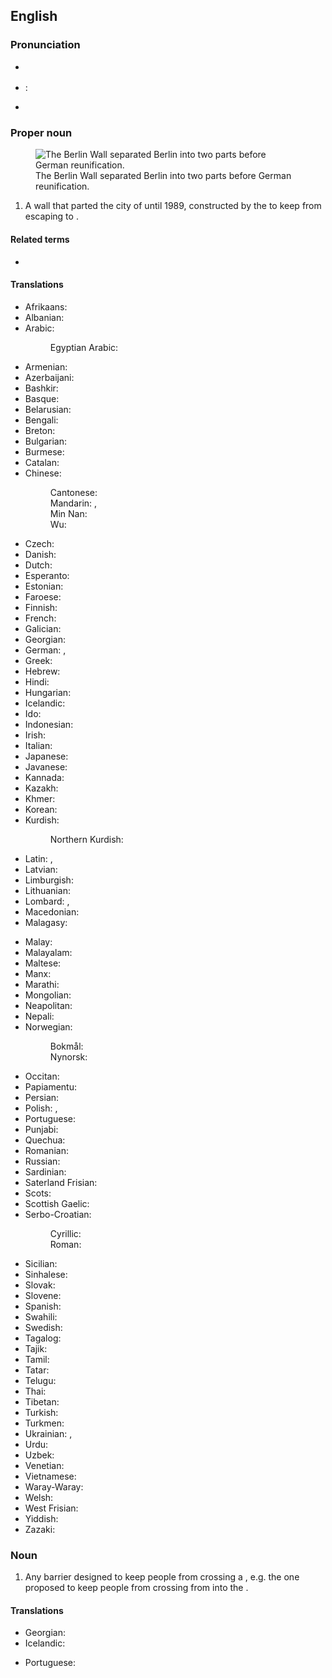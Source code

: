 ==English==
{{commonscat}}
{{wikipedia}}
{{wikiquote}}

===Pronunciation===
* {{a|UK}} {{IPA|en|/bɜːˈlɪn wɔːl/|/ˈbɜː-/|qual2=commonly}}
* {{a|US}}: {{IPA|en|/bɝˈlɪn wɔl/|/ˈbɝ-/|qual2=commonly}}
* {{audio|en|Berlin Wall US.ogg|Audio (US)}}

===Proper noun===
{{en-proper noun|head=the [[Berlin]] [[wall|Wall]]}}
[[File:0599 1989 Berlin Mauer (28 dec) (14285486046).jpg|thumb|The Berlin Wall separated Berlin into two parts before German reunification.]]
# {{lb|en|history}} A wall that parted the city of {{l|en|Berlin}} until 1989, constructed by the {{l|en|German Democratic Republic}} to keep {{l|en|East German|East Germans}} from escaping to {{l|en|West Berlin}}.

====Related terms====
* {{l|en|fall of the wall}}

====Translations====
{{trans-top|wall that parted Berlin}}
* Afrikaans: {{t|af|Berlynse Muur}}
* Albanian: {{t|sq|Muri i Berlinit|m}}
* Arabic: {{t|ar|جِدَار بَرْلِين|m}}
*: Egyptian Arabic: {{t|arz|سور برلين|m}}
* Armenian: {{t+|hy|Բեռլինի պատ}}
* Azerbaijani: {{t|az|Berlin divarı}}
* Bashkir: {{t|ba|Берлин стенаһы}}
* Basque: {{t|eu|Berlingo harresia}}
* Belarusian: {{t|be|Берлі́нская сцяна́|f}}
* Bengali: {{t|bn|বার্লিন প্রাচীর}}
* Breton: {{t|br|Moger Berlin|m}}
* Bulgarian: {{t|bg|Берлинска стена|f}}
* Burmese: {{t|my|ဘာလင် တံတိုင်း}}
* Catalan: {{t|ca|mur de Berlín|m}}
* Chinese:
*: Cantonese: {{t|yue|柏林圍牆|tr=paak3 lam4 wai4 coeng4}}
*: Mandarin: {{t+|cmn|柏林圍牆}}, {{t+|cmn|柏林围墙|tr=Bólín Wéiqiáng}}
*: Min Nan: {{t|nan|Berlin Chhiûⁿ-ûi}}
*: Wu: {{t|wuu|柏林墙}}
* Czech: {{t|cs|Berlínská zeď|f}}
* Danish: {{t|da|Berlinmuren|c}}
* Dutch: {{t|nl|Berlijnse Muur|m}}
* Esperanto: {{t|eo|Berlina muro}}
* Estonian: {{t|et|Berliini müür}}
* Faroese: {{t|fo|Berlinmúrurin|m}}
* Finnish: {{t|fi|[[Berliinin]] [[muuri]]}}
* French: {{t+|fr|mur de Berlin|m}}
* Galician: {{t|gl|muro de Berlín|m}}
* Georgian: {{t|ka|ბერლინის კედელი}}
* German: {{t+|de|Berliner Mauer|f}}, {{t|de|antifaschistischer Schutzwall|m}} {{q|East Germany, propaganda}}
* Greek: {{t|el|Τείχος του Βερολίνου|n}}
* Hebrew: {{t|he|חוֹמַת בֶּרְלִין|f|tr=khomát Berlín}}
* Hindi: {{t|hi|बर्लिन की दीवार|f}}
* Hungarian: {{t|hu|berlini fal}}
* Icelandic: {{t|is|Berlínarmúrinn|m}}
* Ido: {{t|io|Murego di Berlin}}
* Indonesian: {{t|id|Tembok Berlin}}
* Irish: {{t|ga|Balla Bheirlín|m}}
* Italian: {{t|it|Muro di Berlino|m}}
* Japanese: {{t|ja|ベルリンの壁|tr=ベルリンのかべ, Berurin no Kabe}}
* Javanese: {{t|jv|témbok Berlin}}
* Kannada: {{t|kn|ಬರ್ಲಿನ್ ಗೋಡೆ}}
* Kazakh: {{t|kk|Берлин қабырғасы}}
* Khmer: {{t|km|ជញ្ជាំង ប៊ែរឡាំង}}
* Korean: {{t|ko|^베를린 장벽}}
* Kurdish:
*: Northern Kurdish: {{t|kmr|hêta Berlînê}}
* Latin: {{t|la|mūrus Berolīnēnsis|m}}, {{t|la|vallum Berolīnēnse|n}}
* Latvian: {{t|lv|Berlīnes mūris|m}}
* Limburgish: {{t|li|Moeër}}
* Lithuanian: {{t|lt|Berlyno siena|f}}
* Lombard: {{qualifier|modern orthography}} {{t|lmo|mür de Berlin|m}}, {{qualifier|classical orthography}} {{t|lmo|mur de Berlin|m}}
* Macedonian: {{t|mk|Берлински ѕид|m}}
* Malagasy: {{t|mg|rindrin'i Berlin}}
{{trans-mid}}
* Malay: {{t|ms|Tembok Berlin}}
* Malayalam: {{t|ml|ബെർലിൻ മതിൽ}}
* Maltese: {{t|mt|ħajt ta’ Berlin|m}}
* Manx: {{t|gv|Boalley Verleen}}
* Marathi: {{t|mr|बर्लिनची भिंत}}
* Mongolian: {{t|mn|Берлиний хана}}
* Neapolitan: {{t|nap|muro 'e Berlino|m}}
* Nepali: {{t|ne|बर्लिन पर्खाल}}
* Norwegian:
*: Bokmål: {{t|nb|Berlinmuren|m}}
*: Nynorsk: {{t|nn|Berlinmuren|m}}
* Occitan: {{t|oc|mur de Berlin|m}}
* Papiamentu: {{t|pap|Muraya di Berlin}}
* Persian: {{t|fa|دیوار برلین|tr=divâr berlin}}
* Polish: {{t|pl|Mur Berliński|m}}, {{t|pl|mur berliński|m}}
* Portuguese: {{t|pt|Muro de Berlim|m}}
* Punjabi: {{t|pa|ਬਰਲਿਨ ਦੀ ਕੰਧ}}
* Quechua: {{t|qu|Berlin pirqa}}
* Romanian: {{t|ro|Zidul Berlinului|m}}
* Russian: {{t+|ru|Берли́нская стена́|f}}
* Sardinian: {{t|sc|muru de Berilinu|m}}
* Saterland Frisian: {{t|stq|Berliner Muure}}
* Scots: {{t|sco|Berlin Waw}}
* Scottish Gaelic: {{t|gd|Balla Bherlin|m}}
* Serbo-Croatian:
*: Cyrillic: {{t|sh|Бѐрлӣнскӣ зи̑д|m}}
*: Roman: {{t|sh|Bèrlīnskī zȋd|m}}
* Sicilian: {{t|scn|muru di Birlinu|m}}
* Sinhalese: {{t|si|බර්ලින් තාප්පය}}
* Slovak: {{t|sk|Berlínsky múr|m}}
* Slovene: {{t|sl|Berlinski zid|m}}
* Spanish: {{t|es|muro de Berlín|m}}
* Swahili: {{t|sw|ukuta wa Berlin}}
* Swedish: {{t|sv|Berlinmuren|c}}
* Tagalog: {{t|tl|Pader ng Berlin}}
* Tajik: {{t|tg|девори Берлин}}
* Tamil: {{t|ta|பெர்லின் சுவர்}}
* Tatar: {{t|tt|Берлин дивары}}
* Telugu: {{t|te|బెర్లిన్ గోడ}}
* Thai: {{t|th|กำแพงเบอร์ลิน|tr=gam-peeng bəə-lin}}
* Tibetan: {{t|bo|པེར་ལིན་ལྕགས}}
* Turkish: {{t+|tr|Berlin Duvarı}}
* Turkmen: {{t|tk|Berlin diwarı}}
* Ukrainian: {{t|uk|Берлі́нська стіна́|f|}}, {{t|uk|Берлі́нський мур|m}}
* Urdu: {{t|ur|دیوار برلن|f|tr=dīvār barlin}}
* Uzbek: {{t|uz|Berlin divari}}
* Venetian: {{t|vec|muro de Berlin|m}}
* Vietnamese: {{t|vi|Bức tường Berlin}}
* Waray-Waray: {{t|war|Bungbong han Berlin}}
* Welsh: {{t|cy|Mur Berlin|m}}
* West Frisian: {{t|fy|Berlynske Muorre|c}}
* Yiddish: {{t|yi|בערלינער וואַנט|f}}
* Zazaki: {{t|zza|Dêsê Berlini}}
{{trans-bottom}}

===Noun===
{{en-noun|head=[[Berlin]] [[wall|Wall]]}}

# {{lb|en|politics}} Any barrier designed to keep people from crossing a {{l|en|border}}, e.g. the one proposed to keep people from crossing from {{l|en|Mexico}} into the {{l|en|United States}}.

====Translations====
{{trans-top|barrier designed to keep people from crossing a border}}
* Georgian: {{t|ka|ბერლინის კედელი}}
* Icelandic: {{t|is|Berlínarmúrinn|m}}
{{trans-mid}}
* Portuguese: {{t|pt|muro de Berlim|m}}
{{trans-bottom}}

{{topics|en|Berlin|East Germany}}